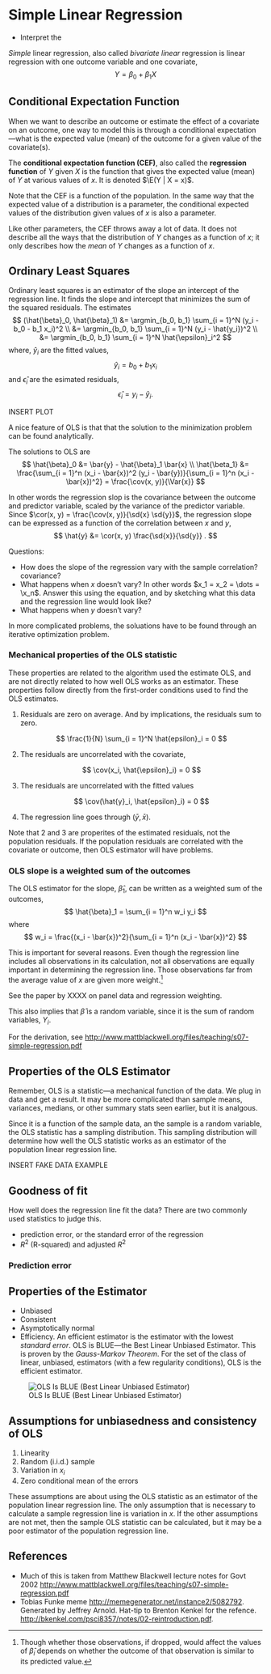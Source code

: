 # Simple Linear Regression

- Interpret the 

*Simple* linear regression, also called *bivariate linear* regression is linear regression with one outcome variable and one covariate,
$$
Y = \beta_0 + \beta_1 X
$$

## Conditional Expectation Function

When we want to describe an outcome or estimate the effect of a covariate on an outcome, one way to model this is through a conditional expectation---what is the expected value (mean) of the outcome for a given value of the covariate(s).

The **conditional expectation function (CEF)**, also called the **regression function** of $Y$ given $X$ is the function that gives the expected value (mean) of $Y$ at various values of $x$.
It is denoted $\E(Y | X = x)$.

Note that the CEF is a function of the population. 
In the same way that the expected value of a distribution is a parameter, the conditional expected values of the distribution given values of $x$ is also a  parameter.

Like other parameters, the CEF throws away a lot of data.
It does not describe all the ways that the distribution of $Y$ changes as a function of $x$; it only describes how the *mean* of $Y$ changes as a function of $x$.

## Ordinary Least Squares

Ordinary least squares is an estimator of the slope an intercept of the regression line.
It finds the slope and intercept that minimizes the sum of the squared residuals.
The estimates 
$$
(\hat{\beta}_0, \hat{\beta}_1) &= \argmin_{b_0, b_1} \sum_{i = 1}^N (y_i - b_0 - b_1 x_i)^2 \\
&= \argmin_{b_0, b_1} \sum_{i = 1}^N (y_i - \hat{y_i})^2 \\
&= \argmin_{b_0, b_1} \sum_{i = 1}^N \hat{\epsilon}_i^2
$$
where, $\hat{y}_i$ are the fitted values,
$$
\hat{y}_i = b_0 + b_1 x_i
$$
and $\hat{\epsilon}_i$ are the esimated residuals,
$$
\hat{\epsilon}_i = y_i - \hat{y}_i .
$$

INSERT PLOT

A nice feature of OLS is that that the solution to the minimization problem can be found analytically.

The solutions to OLS are
$$
\hat{\beta}_0 &= \bar{y} - \hat{\beta}_1 \bar{x} \\
\hat{\beta_1} &= \frac{\sum_{i = 1}^n (x_i - \bar{x})^2 (y_i - \bar{y})}{\sum_{i = 1}^n (x_i - \bar{x})^2} = \frac{\cov(x, y)}{\Var{x}}
$$

In other words the regression slop is the covariance between the outcome and predictor variable, scaled by the variance of the predictor variable.
Since $\cor(x, y) = \frac{\cov(x, y)}{\sd{x} \sd{y}}$, 
the regression slope can be expressed as a function of the correlation between $x$ and $y$,
$$
\hat{y} &= \cor(x, y) \frac{\sd{x}}{\sd{y}} .
$$

Questions:

- How does the slope of the regression vary with the sample correlation? covariance?
- What happens when $x$ doesn't vary? In other words $x_1 = x_2 = \dots = \x_n$. Answer this using the equation, and by sketching what this data and the regression line would look like?
- What happens when $y$ doesn't vary? 

In more complicated problems, the soluations have to be found through an iterative optimization problem.

### Mechanical properties of the OLS statistic

These properties are related to the algorithm used the estimate OLS, and are
not directly related to how well OLS works as an estimator.
These properties follow directly from the first-order conditions used to find the OLS estimates.

1. Residuals are zero on average. And by implications, the residuals sum to zero.

    $$
    \frac{1}{N} \sum_{i = 1}^N \hat{epsilon}_i = 0
    $$

2. The residuals are uncorrelated with the covariate,

    $$
    \cov(x_i, \hat{\epsilon}_i) = 0
    $$

3. The residuals are uncorrelated with the fitted values

    $$
    \cov(\hat{y}_i, \hat{epsilon}_i) = 0
    $$
    
4. The regression line goes through $(\bar{y}, \bar{x})$.

Note that 2 and 3 are properites of the estimated residuals, not the population residuals.
If the population residuals are correlated with the covariate or outcome, then OLS estimator will have problems.


### OLS slope is a weighted sum of the outcomes

The OLS estimator for the slope, $\hat{\beta}_1$, can be written as a weighted sum of the outcomes,
$$
\hat{\beta}_1 = \sum_{i = 1}^n w_i y_i
$$
where
$$
w_i = \frac{(x_i - \bar{x})^2}{\sum_{i = 1}^n (x_i - \bar{x})^2}
$$

This is important for several reasons. 
Even though the regression line includes all observations in its calculation, not all observations are equally important in determining the regression line.
Those observations far from the average value of $x$ are given more weight.[^outlier]

See the paper by XXXX on panel data and regression weighting.

[^outlier]: Though whether those observations, if dropped, would affect the values of $\hat{\beta}_i$ depends on whether the outcome of that observation is similar to its predicted value.

This also implies that $\hat{\beta}$ is a random variable, since it is the sum of random variables, $Y_i$.

For the derivation, see <http://www.mattblackwell.org/files/teaching/s07-simple-regression.pdf>

## Properties of the OLS Estimator

Remember, OLS is a statistic---a mechanical function of the data.
We plug in data and get a result. 
It may be more complicated than sample means, variances, medians, or other summary stats seen earlier, but it is analgous.

Since it is a function of the sample data, an the sample is a random variable, the OLS statistic has a sampling distribution.
This sampling distribution will determine how well the OLS statistic works as an estimator of the population linear regression line.

INSERT FAKE DATA EXAMPLE


## Goodness of fit

How well does the regression line fit the data? 
There are two commonly used statistics to judge this.

- prediction error, or the standard error of the regression
- $R^2$ (R-squared) and adjusted $R^2$

### Prediction error



## Properties of the Estimator

- Unbiased
- Consistent
- Asymptotically normal
- Efficiency. An efficient estimator is the estimator with the lowest *standard error*. OLS is BLUE---the Best Linear Unbiased Estimator. This is proven by the *Gauss-Markov Theorem*. For the set of the class of linear, unbiased, estimators (with a few regularity conditions), OLS is the efficient estimator.

![OLS Is BLUE (Best Linear Unbiased Estimator)](http://i.imgur.com/aZeDIQn.jpg)

## Assumptions for unbiasedness and consistency of OLS

1. Linearity
2. Random (i.i.d.) sample
3. Variation in $x_i$
4. Zero conditional mean of the errors

These assumptions are about using the OLS statistic as an estimator of the population linear regression line. The only assumption that is necessary to calculate a sample regression line is variation in $x$. If the other assumptions are not met, then the sample OLS statistic can be calculated, but it may be a poor estimator of the population regression line.

## References

- Much of this is taken from Matthew Blackwell lecture notes for Govt 2002 <http://www.mattblackwell.org/files/teaching/s07-simple-regression.pdf>
- Tobias Funke meme <http://memegenerator.net/instance2/5082792>. Generated by Jeffrey Arnold. Hat-tip to Brenton Kenkel for the refence. <http://bkenkel.com/psci8357/notes/02-reintroduction.pdf>.
